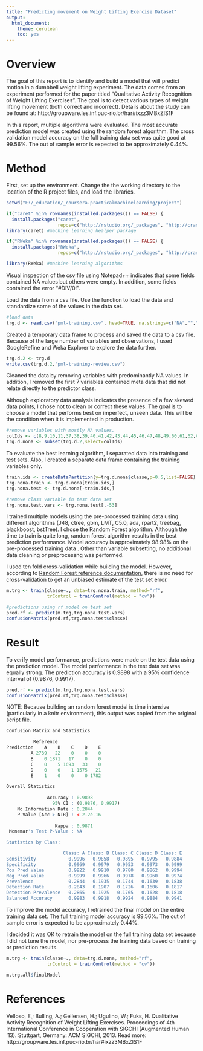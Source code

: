 ```yaml
---
title: "Predicting movement on Weight Lifting Exercise Dataset"
output:
  html_document:
    theme: cerulean
    toc: yes
---
```

# Overview
The goal of this report is to identify and build a model that will predict motion in a dumbbell weight lifting experiment. The data comes from an experiment performed for the paper titled "Qualitative Activity Recognition of Weight Lifting Exercises". The goal is to detect various types of weight lifting movement (both correct and incorrect). Details about the study can be found at: http://groupware.les.inf.puc-rio.br/har#ixzz3MBxZIS1F

In this report, multiple algorithms were evaluated. The most accurate prediction model was created using the random forest algorithm. The cross validation model accuracy on the full training data set was quite good at 99.56%. The out of sample error is expected to be approximately 0.44%.

# Method
First, set up the environment. Change the the working directory to the location of the R project files, and load the libraries.

```r

setwd("E:/_education/_coursera.practicalmachinelearning/project")

if("caret" %in% rownames(installed.packages()) == FALSE) {
  install.packages("caret",
                   repos=c("http://rstudio.org/_packages", "http://cran.rstudio.com"))}
library(caret) #machine learning healper package

if("RWeka" %in% rownames(installed.packages()) == FALSE) {
  install.packages("RWeka",
                   repos=c("http://rstudio.org/_packages", "http://cran.rstudio.com"))}

library(RWeka) #machine learning algorithms
```

Visual inspection of the csv file using Notepad++ indicates that some fields contained NA values but others were empty. In addition, some fields contained the error "#DIV/0!". 

Load the data from a csv file. Use the function to load the data and standardize some of the values in the data set.
```r
#load data
trg.d <- read.csv("pml-training.csv", head=TRUE, na.strings=c("NA","","#DIV/0!"))

```

Created a temporary data frame to process and saved the data to a csv file. Because of the large number of variables and observations, I used GoogleRefine and Weka Explorer to explore the data further.

```r
trg.d.2 <- trg.d
write.csv(trg.d.2,"pml-training-review.csv")
```

Cleaned the data by removing variables with predominantly NA values. In addition, I removed the first 7 variables contained meta data that did not relate directly to the predictor class. 

Although exploratory data analysis indicates the presence of a few skewed data points, I chose not to clean or correct these values. The goal is to choose a model that performs best on  imperfect, unseen data. This will be the condition when it is implemented in production.

```r
#remove variables with mostly NA values.
colIds <- c(8,9,10,11,37,38,39,40,41,42,43,44,45,46,47,48,49,60,61,62,63,64,65,66,67,68,84,85,86,102,113,114,115,116,117,118,119,120,121,122,123,124,140,151,152,153,154,155,156,157,158,159,160)
trg.d.nona <- subset(trg.d.2,select=colIds)
```

To evaluate the best learning algorithm, I separated data into training and test sets. Also, I created a separate data frame containing the training variables only.

```r
train.ids <- createDataPartition(y=trg.d.nona$classe,p=0.5,list=FALSE)
trg.nona.train <- trg.d.nona[train.ids,]
trg.nona.test <- trg.d.nona[-train.ids,]

#remove class variable in test data set
trg.nona.test.vars <- trg.nona.test[,-53]

```

I trained multiple models using the pre-processed training data using different algorithms (J48, ctree, gbm, LMT, C5.0, ada, rpart2, treebag, blackboost, bstTree). I chose the Random Forest algorithm. Although the time to train is quite long, random forest algorithm results in the best prediction performance. Model accuracy is approximately 98.98% on the pre-processed training data . Other than variable subsetting, no additional data cleaning or preprocessng was performed.

I used ten fold cross-validation while building the model. However, according to [Random Forest reference documentation](See:http://www.stat.berkeley.edu/~breiman/Using_random_forests_V3.1.pdf), there is no need for cross-validation to get an unbiased estimate of the test set error.

```r
m.trg <- train(classe~., data=trg.nona.train, method="rf",
               trControl = trainControl(method = "cv"))

#predictions using rf model on test set
pred.rf <- predict(m.trg,trg.nona.test.vars)
confusionMatrix(pred.rf,trg.nona.test$classe)

```


# Result

To verify model performance, predictions were made on the test data using the prediction model. The model performance in the test data set was equally strong. The prediction accuracy is 0.9898 with a 95% confidence interval of (0.9876, 0.9917). 

```r
pred.rf <- predict(m.trg,trg.nona.test.vars)
confusionMatrix(pred.rf,trg.nona.test$classe)

```

NOTE: Because building an random forest model is time intensive (particularly in a knitr   environment), this output was copied from the original script file.

```r
Confusion Matrix and Statistics

          Reference
Prediction    A    B    C    D    E
         A 2789   22    0    0    0
         B    0 1871   17    0    0
         C    0    5 1693   33    0
         D    0    0    1 1575   21
         E    1    0    0    0 1782

Overall Statistics
                                          
               Accuracy : 0.9898          
                 95% CI : (0.9876, 0.9917)
    No Information Rate : 0.2844          
    P-Value [Acc > NIR] : < 2.2e-16       
                                          
                  Kappa : 0.9871          
 Mcnemar's Test P-Value : NA              

Statistics by Class:

                     Class: A Class: B Class: C Class: D Class: E
Sensitivity            0.9996   0.9858   0.9895   0.9795   0.9884
Specificity            0.9969   0.9979   0.9953   0.9973   0.9999
Pos Pred Value         0.9922   0.9910   0.9780   0.9862   0.9994
Neg Pred Value         0.9999   0.9966   0.9978   0.9960   0.9974
Prevalence             0.2844   0.1935   0.1744   0.1639   0.1838
Detection Rate         0.2843   0.1907   0.1726   0.1606   0.1817
Detection Prevalence   0.2865   0.1925   0.1765   0.1628   0.1818
Balanced Accuracy      0.9983   0.9918   0.9924   0.9884   0.9941
```


To improve the model accuracy, I retrained the final model on the entire training data set. The full training model accuracy is 99.56%. The out of sample error is expected to be approximately 0.44%.

I decided it was OK to retrain the model on the full training data set because I did not tune the model, nor pre-process the training data based on training or prediction results.

```r
m.trg <- train(classe~., data=trg.d.nona, method="rf",
               trControl = trainControl(method = "cv"))

m.trg.all$finalModel
```

# References

Velloso, E,; Bulling, A.; Gellersen, H.; Ugulino, W.; Fuks, H. Qualitative Activity Recognition of Weight Lifting Exercises. Proceedings of 4th International Conference in Cooperation with SIGCHI (Augmented Human '13). Stuttgart, Germany: ACM SIGCHI, 2013. 
Read more: http://groupware.les.inf.puc-rio.br/har#ixzz3MBxZIS1F

